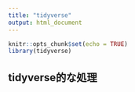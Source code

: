 ```yaml
---
title: "tidyverse"
output: html_document
---
```


```r
knitr::opts_chunk$set(echo = TRUE)
library(tidyverse)
```

## tidyverse的な処理

